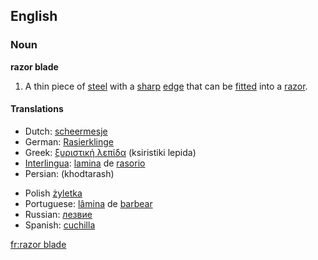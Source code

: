 ==English==

===Noun===
'''razor blade'''

# A thin piece of [[steel]] with a [[sharp]] [[edge]] that can be [[fitted]] into a [[razor]].

====Translations====
{{top}}
*Dutch: [[scheermesje]] {{n}}
*German: [[Rasierklinge]] {{f}}
*Greek: [[ξυριστική λεπίδα]] (ksiristiki lepida) {{f}}
*[[Interlingua]]: [[lamina]] de [[rasorio]]
*Persian: {{FAchar|[[خودتراش]]}} (khodtarash) 
{{mid}}
*Polish [[żyletka]] {{f}}
*Portuguese: [[lâmina]] de [[barbear]] {{f}}
*Russian: [[лезвие]] {{n}}
*Spanish: [[cuchilla]] {{f}}
{{bottom}}

[[fr:razor blade]]